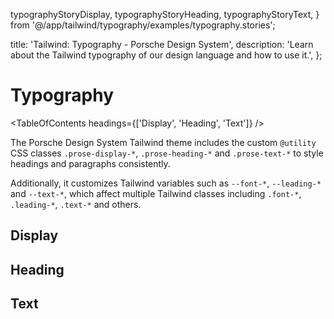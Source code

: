   typographyStoryDisplay,
  typographyStoryHeading,
  typographyStoryText,
} from '@/app/tailwind/typography/examples/typography.stories';

  title: 'Tailwind: Typography - Porsche Design System',
  description: 'Learn about the Tailwind typography of our design language and how to use it.',
};

# Typography

<TableOfContents headings={['Display', 'Heading', 'Text']} />

The Porsche Design System Tailwind theme includes the custom `@utility` CSS classes `.prose-display-*`,
`.prose-heading-*` and `.prose-text-*` to style headings and paragraphs consistently.

Additionally, it customizes Tailwind variables such as `--font-*`, `--leading-*` and `--text-*`, which affect multiple
Tailwind classes including `.font-*`, `.leading-*`, `.text-*` and others.

## Display

<ComponentStory story={typographyStoryDisplay} />

## Heading

<ComponentStory story={typographyStoryHeading} />

## Text

<ComponentStory story={typographyStoryText} />
